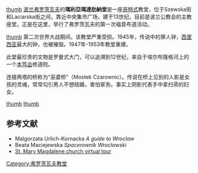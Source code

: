 [[image:AlbertWoelfl.jpg|thumb]] 
[[波兰|波兰]][[弗罗茨瓦夫|弗罗茨瓦夫]]的'''瑪利亞瑪達肋納堂'''是一座[[哥特式|哥特式]]教堂，位于Szewska街和Laciarska街之间，靠近中央集市广场，建于13世纪。目前是波兰公教会的主教座堂。正是在这里，举行了弗罗茨瓦夫的第一次福音布道活动。

[[image:St_Maria_Magdalena_Church_(202650167_cropped).jpeg|thumb]]
第二次世界大战期间，该教堂严重受损。1945年，传说中的罪人钟，[[西里西亚|西里西亚]]最大的钟，也被摧毁。1947年-1953年教堂重建。 

此堂最珍贵的文物是罗曼式大门，可以追溯到12世纪，来自于埃尔布隆格河上的一个[[本笃会|本笃会]]修道院。

连接两塔的桥称为“巫婆桥”（Mostek Czarownic）。传说在桥上见到的人影是女孩的灵魂，常常勾引男人不想结婚，害怕家务。事实上阴影代表手中拿扫帚的妇女。

[[image:Portal_of_Mary_Magdalene_church_in_Wrocław.jpg|thumb]]
[[image:View_from_Laciarska_street.jpg|thumb]]

==参考文献==
*Malgorzata Urlich-Kornacka ''A guide to Wroclaw''
*Beata Maciejewska ''Spacerownik Wroclawski''
*[https://web.archive.org/web/20110529153531/http://www.wroclaw.ivc.pl/english/zabytki/kosciolMM/index.html St. Mary Magdalene church virtual tour]

{{coord|display=title}}
{{normdaten}}
[[Category:弗罗茨瓦夫教堂|Category:弗罗茨瓦夫教堂]]